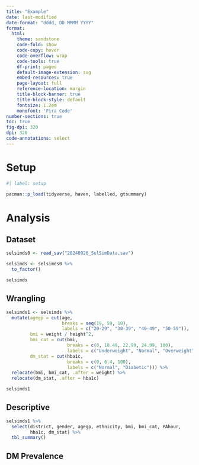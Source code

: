 ```yaml
---
title: "Example"
date: last-modified
date-format: "dddd, DD MMMM YYYY"
format: 
  html:
    theme: sandstone
    code-fold: show
    code-copy: hover
    code-overflow: wrap
    code-tools: true
    df-print: paged
    default-image-extension: svg
    embed-resources: true
    page-layout: full
    reference-location: margin
    title-block-banner: true
    title-block-style: default
    fontsize: 1.2em
    monofont: 'Fira Code'
number-sections: true
toc: true
fig-dpi: 320
dpi: 320
code-annotations: select
---
```


# Setup

```r
#| label: setup

pacman::p_load(tidyverse, haven, labelled, gtsummary)
```


# Analysis

## Dataset

```r
selsimds0 <- read_sav("20240926_SelSimData.sav")

selsimds <- selsimds0 %>% 
  to_factor()

selsimds
```

## Wrangling

```r
selsimds1 <- selsimds %>% 
  mutate(agegp = cut(age, 
                     breaks = seq(19, 59, 10), 
                     labels = c("20-29", "30-39", "40-49", "50-59")), 
         bmi = weight / height^2, 
         bmi_cat = cut(bmi, 
                       breaks = c(0, 18.49, 22.99, 24.99, 100), 
                       labels = c("Underweight", "Normal", "Overweight", "Obese")), 
         dm_stat = cut(hba1c, 
                       breaks = c(0, 6.4, 100), 
                       labels = c("Normal", "Diabetic"))) %>% 
  relocate(bmi, bmi_cat, .after = weight) %>% 
  relocate(dm_stat, .after = hba1c)

selsimds1
```

## Descriptive

```r
selsimds1 %>% 
  select(district, gender, agegp, ethnicity, bmi, bmi_cat, PAhour, 
         hba1c, dm_stat) %>% 
  tbl_summary()
```

## DM Prevalence

```r

```

